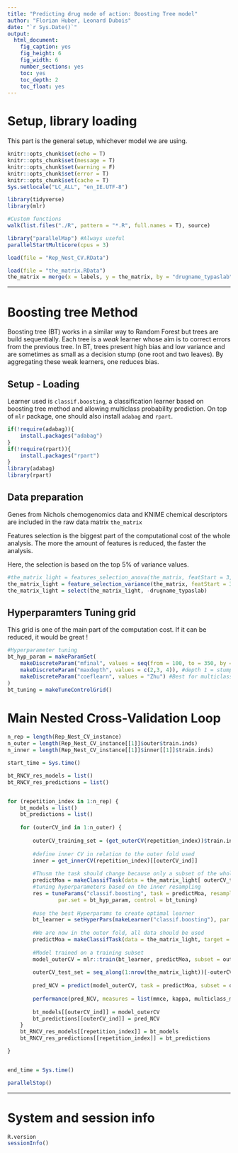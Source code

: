 ```yaml
---
title: "Predicting drug mode of action: Boosting Tree model"
author: "Florian Huber, Leonard Dubois"
date: "`r Sys.Date()`"
output:
  html_document:
    fig_caption: yes
    fig_height: 6
    fig_width: 6
    number_sections: yes
    toc: yes
    toc_depth: 2
    toc_float: yes
---
```


# Setup, library loading

This part is the general setup, whichever model we are using.

```r
knitr::opts_chunk$set(echo = T)
knitr::opts_chunk$set(message = T)
knitr::opts_chunk$set(warning = F)
knitr::opts_chunk$set(error = T)
knitr::opts_chunk$set(cache = T)
Sys.setlocale("LC_ALL", "en_IE.UTF-8")

library(tidyverse)
library(mlr)

#Custom functions
walk(list.files("./R", pattern = "*.R", full.names = T), source)

library("parallelMap") #Always useful
parallelStartMulticore(cpus = 3)

load(file = "Rep_Nest_CV.RData")

load(file = "the_matrix.RData")
the_matrix = merge(x = labels, y = the_matrix, by = "drugname_typaslab", all.y = T)
```

***

# Boosting tree Method

Boosting tree (BT) works in a similar way to Random Forest but trees are build sequentially. Each tree is a *weak* learner whose aim is to correct errors from the previous tree. In BT, trees present high bias and low variance and are sometimes as small as a decision stump (one root and two leaves). By aggregating these weak learners, one reduces bias.

## Setup - Loading

Learner used is `classif.boosting`, a classification learner based on boosting tree method and allowing multiclass probability prediction.
On top of `mlr` package, one should also install `adabag` and `rpart`.

```r
if(!require(adabag)){
    install.packages("adabag")
}
if(!require(rpart)){
    install.packages("rpart")
}
library(adabag)
library(rpart)

```

## Data preparation

Genes from Nichols chemogenomics data and KNIME chemical descriptors are included in the raw data matrix `the_matrix`

Features selection is the biggest part of the computational cost of the whole analysis. The more the amount of features is reduced, the faster the analysis.

Here, the selection is based on the top 5% of variance values.

```r
#the_matrix_light = features_selection_anova(the_matrix, featStart = 3, groupColName = "process_broad")
the_matrix_light = feature_selection_variance(the_matrix, featStart = 3, percentTop = 5)
the_matrix_light = select(the_matrix_light, -drugname_typaslab)

```

## Hyperparamters Tuning grid

This grid is one of the main part of the computation cost. If it can be reduced, it would be great !

```r

#Hyperparameter tuning
bt_hyp_param = makeParamSet(
    makeDiscreteParam("mfinal", values = seq(from = 100, to = 350, by = 50)), #seq(from = 100, to = 400, by = 20)
    makeDiscreteParam("maxdepth", values = c(2,3, 4)), #depth 1 = stump, 2 leaves for 4 classes, makes no sense 
    makeDiscreteParam("coeflearn", values = "Zhu") #Best for multiclass problem
)
bt_tuning = makeTuneControlGrid()


```

# Main Nested Cross-Validation Loop

```r

n_rep = length(Rep_Nest_CV_instance)
n_outer = length(Rep_Nest_CV_instance[[1]]$outer$train.inds)
n_inner = length(Rep_Nest_CV_instance[[1]]$inner[[1]]$train.inds)

start_time = Sys.time()

bt_RNCV_res_models = list()
bt_RNCV_res_predictions = list()


for (repetition_index in 1:n_rep) {
    bt_models = list()
    bt_predictions = list()
    
    for (outerCV_ind in 1:n_outer) {
            
        outerCV_training_set = (get_outerCV(repetition_index))$train.ind[[outerCV_ind]]
        
        #define inner CV in relation to the outer fold used
        inner = get_innerCV(repetition_index)[[outerCV_ind]]
        
        #Thusm the task should change because only a subset of the whole data should be used
        predictMoa = makeClassifTask(data = the_matrix_light[ outerCV_training_set , ], target = "process_broad")
        #tuning hyperparameters based on the inner resampling
        res = tuneParams("classif.boosting", task = predictMoa, resampling = inner,
                par.set = bt_hyp_param, control = bt_tuning)
        
        #use the best Hyperparams to create optimal learner
        bt_learner = setHyperPars(makeLearner("classif.boosting"), par.vals = res$x)
        
        #We are now in the outer fold, all data should be used
        predictMoa = makeClassifTask(data = the_matrix_light, target = "process_broad")
        
        #Model trained on a training subset
        model_outerCV = mlr::train(bt_learner, predictMoa, subset = outerCV_training_set)
        
        outerCV_test_set = seq_along(1:nrow(the_matrix_light))[-outerCV_training_set]
        
        pred_NCV = predict(model_outerCV, task = predictMoa, subset = outerCV_test_set)
        
        performance(pred_NCV, measures = list(mmce, kappa, multiclass_mcc))
        
        bt_models[[outerCV_ind]] = model_outerCV 
        bt_predictions[[outerCV_ind]] = pred_NCV
    }
    bt_RNCV_res_models[[repetition_index]] = bt_models
    bt_RNCV_res_predictions[[repetition_index]] = bt_predictions

}


end_time = Sys.time()

parallelStop()

```



***

# System and session info

```r
R.version
sessionInfo()
```

